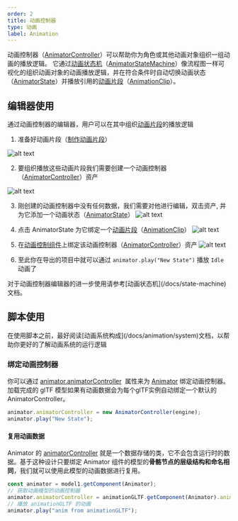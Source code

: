 ```yaml
---
order: 2
title: 动画控制器
type: 动画
label: Animation
---
```


动画控制器（[AnimatorController](/apis/core/#AnimatorController)）可以帮助你为角色或其他动画对象组织一组动画的播放逻辑。
它通过[动画状态机](/docs/state-machine)（[AnimatorStateMachine](/apis/core/#AnimatorStateMachine)）像流程图一样可视化的组织动画对象的动画播放逻辑，并在符合条件时自动切换动画状态（[AnimatorState](/apis/core/#AnimatorState)）并播放引用的[动画片段](/docs/animation-clip)（[AnimationClip](/apis/core/#AnimationClip)）。

## 编辑器使用

通过动画控制器的编辑器，用户可以在其中组织[动画片段](/docs/animation-clip)的播放逻辑

1. 准备好动画片段（[制作动画片段](/docs/animation-clip)） 

![alt text](https://mdn.alipayobjects.com/huamei_3zduhr/afts/img/A*Wl35T7U_zg8AAAAAAAAAAAAADsJ_AQ/original)

2. 要组织播放这些动画片段我们需要创建一个动画控制器（[AnimatorController](/apis/core/#AnimatorController)）资产 

![alt text](https://mdn.alipayobjects.com/huamei_3zduhr/afts/img/A*PxHwTrU58yAAAAAAAAAAAAAADsJ_AQ/original)

3. 刚创建的动画控制器中没有任何数据，我们需要对他进行编辑，双击资产, 并为它添加一个动画状态（[AnimatorState](/apis/core/#AnimatorState)）
![alt text](https://mdn.alipayobjects.com/huamei_3zduhr/afts/img/A*V0n1TJMquGYAAAAAAAAAAAAADsJ_AQ/original)

4. 点击 AnimatorState 为它绑定一个[动画片段](/docs/animation-clip)（[AnimationClip](/apis/core/#AnimationClip)）
![alt text](https://mdn.alipayobjects.com/huamei_3zduhr/afts/img/A*xfPTRJg-hOMAAAAAAAAAAAAADsJ_AQ/original)

5. 在[动画控制组件](/docs/animation-animator)上绑定该动画控制器（[AnimatorController](/apis/core/#AnimatorController)）资产
![alt text](https://mdn.alipayobjects.com/huamei_3zduhr/afts/img/A*Ds5TTosYiDYAAAAAAAAAAAAADsJ_AQ/original)

6. 至此你在导出的项目中就可以通过 `animator.play("New State")` 播放 `Idle` 动画了

<Callout type="info">
对于动画控制器编辑器的进一步使用请参考[动画状态机](/docs/state-machine)文档。
</Callout>

## 脚本使用

<Callout type="positive">
  在使用脚本之前，最好阅读[动画系统构成](/docs/animation/system)文档，以帮助你更好的了解动画系统的运行逻辑
</Callout>

### 绑定动画控制器

你可以通过 [animator.animatorController](/apis/core/#Animator-animatorController)  属性来为 [Animator](/apis/core/#Animator) 绑定动画控制器。加载完成的 glTF 模型如果有动画数据会为每个glTF实例自动绑定一个默认的 AnimatorController。

```typescript
animator.animatorController = new AnimatorController(engine);
animator.play("New State");
```

#### 复用动画数据

Animator 的 [animatorController](/apis/core/#AnimatorController) 就是一个数据存储的类，它不会包含运行时的数据。基于这种设计只要绑定 Animator 组件的模型的**骨骼节点的层级结构和命名相同**，我们就可以使用此模型的动画数据进行复用。

```typescript
const animator = model1.getComponent(Animator);
// 获取动画模型的动画控制器
animator.animatorController = animationGLTF.getComponent(Animator).animatorController;
// 播放 animationGLTF 的动画
animator.play("anim from animationGLTF");
```
